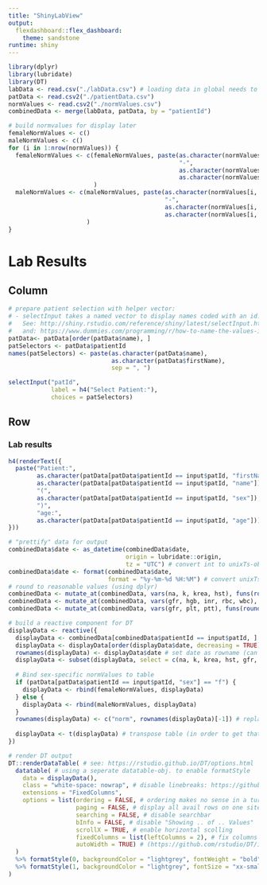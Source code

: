 ```yaml
---
title: "ShinyLabView"
output: 
  flexdashboard::flex_dashboard:
    theme: sandstone
runtime: shiny
---
```


```r
library(dplyr)
library(lubridate)
library(DT)
labData <- read.csv("./labData.csv") # loading data in global needs to be done only once.
patData <- read.csv2("./patientData.csv")
normValues <- read.csv2("./normValues.csv")
combinedData <- merge(labData, patData, by = "patientId")

# build normvalues for display later
femaleNormValues <- c()
maleNormValues <- c()
for (i in 1:nrow(normValues)) {
  femaleNormValues <- c(femaleNormValues, paste(as.character(normValues[i, "female.min"]),
                                                "-",
                                                as.character(normValues[i, "female.max"]),
                                                as.character(normValues[i, "unit"]))
                        )
  maleNormValues <- c(maleNormValues, paste(as.character(normValues[i, "male.min"]),
                                            "-",
                                            as.character(normValues[i, "male.max"]),
                                            as.character(normValues[i, "unit"]))
                      )
}
```

Lab Results {data-orientation=rows}
=======================================================================

Column {.sidebar}
-----------------------------------------------------------------------
```r
# prepare patient selection with helper vector:
# - selectInput takes a named vector to display names coded with an id:
#   See: http://shiny.rstudio.com/reference/shiny/latest/selectInput.html
#   and: https://www.dummies.com/programming/r/how-to-name-the-values-in-your-vectors-in-r/
patData<- patData[order(patData$name), ]
patSelectors <- patData$patientId
names(patSelectors) <- paste(as.character(patData$name), 
                             as.character(patData$firstName),
                             sep = ", ")

selectInput("patId", 
            label = h4("Select Patient:"),
            choices = patSelectors)
```

Row
-----------------------------------------------------------------------
### Lab results
```r
h4(renderText({
  paste("Patient:",
        as.character(patData[patData$patientId == input$patId, "firstName"]),
        as.character(patData[patData$patientId == input$patId, "name"]),
        "(",
        as.character(patData[patData$patientId == input$patId, "sex"]),
        ")",
        "age:",
        as.character(patData[patData$patientId == input$patId, "age"]))
}))

# "prettify" data for output
combinedData$date <- as_datetime(combinedData$date, 
                                 origin = lubridate::origin, 
                                 tz = "UTC") # convert int to unixTs-obj using lubridate
combinedData$date <- format(combinedData$date, 
                            format = "%y-%m-%d %H:%M") # convert unixTs to human readable string
# round to reasonable values (using dplyr)
combinedData <- mutate_at(combinedData, vars(na, k, krea, hst), funs(round(., 2)))
combinedData <- mutate_at(combinedData, vars(gfr, hgb, inr, rbc, wbc), funs(round(., 1)))
combinedData <- mutate_at(combinedData, vars(gfr, plt, ptt), funs(round(., 0)))

# build a reactive component for DT
displayData <- reactive({ 
  displayData <- combinedData[combinedData$patientId == input$patId, ] # select by patientId
  displayData <- displayData[order(displayData$date, decreasing = TRUE), ] # sort by date
  rownames(displayData) <- displayData$date # set date as rowname (can't be done earlier, because of likely duplicates)
  displayData <- subset(displayData, select = c(na, k, krea, hst, gfr, hgb, rbc, plt, wbc, inr, ptt)) # select values (if not done here normValues will be false!)
  
  # Bind sex-specific normValues to table
  if (patData[patData$patientId == input$patId, "sex"] == "f") {
    displayData <- rbind(femaleNormValues, displayData)
  } else {
    displayData <- rbind(maleNormValues, displayData)
  }
  rownames(displayData) <- c("norm", rownames(displayData)[-1]) # replace default rowname
  
  displayData <- t(displayData) # transpose table (in order to get that sweet "Kummulativbericht-feeling")
})

# render DT output
DT::renderDataTable( # see: https://rstudio.github.io/DT/options.html
  datatable( # using a seperate datatable-obj. to enable formatStyle
    data = displayData(),
    class = "white-space: nowrap", # disable linebreaks: https://github.com/rstudio/DT/issues/353#issuecomment-244509696
    extensions = "FixedColumns",
    options = list(ordering = FALSE, # ordering makes no sense in a turned table
                   paging = FALSE, # display all avail rows on one site (no problem since table is transposed)
                   searching = FALSE, # disable searchbar
                   bInfo = FALSE, # disable "Showing .. of .. Values"
                   scrollX = TRUE, # enable horizontal scolling
                   fixedColumns = list(leftColumns = 2), # fix columns
                   autoWidth = TRUE) # (https://github.com/rstudio/DT/issues/29#issuecomment-85222039)
  )
  %>% formatStyle(0, backgroundColor = "lightgrey", fontWeight = "bold") # style column
  %>% formatStyle(1, backgroundColor = "lightgrey", fontSize = "xx-small")
)
```
